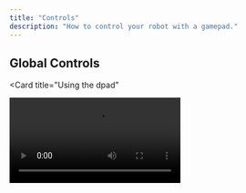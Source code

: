 ```yaml
---
title: "Controls"
description: "How to control your robot with a gamepad."
---
```



## Global Controls
<Card
  title="Using the dpad"
>
  <video src="/d_pad_example.mp4" loop autoplay />
  <Card title="Explanation" icon="magnifier">
    The dpad works as a complete control, meaning that you can use it to accelerate, decelerate and control the steering.

It has full priority and will overwrite any instruction by the dpad, this means that if we accelerate and click the down arrow on the dpad, the car will reverse with 100% speed.
  </Card>
</Card>

## Basic Controls
<Card
  title="Forward and reverse"
>
  <video src="/normal_speed_example.mp4" loop autoplay />
  <Card title="Explanation" icon="magnifier">
    RT and RB are in charge of accelerating, RT goes from 0% to 100% and this way the speed is controlled forward, if RB is pressed it is equivalent to 100% of RT; Same case as with LT and LB but with those it is backward.

    In case, for example, 100% reverse and 100% forward the car will be stopped, 50% reverse and 100% forward is equivalent to 50% forward.
  </Card>
</Card>
<Card
  title="Direction"
>
  <video src="/normal_rotation_example.mp4" loop autoplay />
  <Card title="Explanation" icon="magnifier">
    The left stick controls the direction of rotation, if it is 50% to the right, the right tire will reduce its speed by 50% to make a right turn; same case in the opposite direction.
  </Card>
</Card>

## Configuring the controls
<Card
  title="Using left stick to forward and reverse"
>
  <video src="/left_axis_y_speed_example.mp4" loop autoplay />
  <Card title="Explanation" icon="magnifier">
    The select button is used to toggle between accelerate and decelerate, a single click makes you use the y-axis of the left stick, another click returns to the original mode, even if the control is disconnected the configuration is preserved, only restarts when the esp32 is turned off.
  </Card>
</Card>
<Card
  title="Using right stick to direction"
>
  <video src="/right_axis_x_rotation_example.mp4" loop autoplay />
  <Card title="Explanation" icon="magnifier">
    Same case as with the select button, the start button works the same way but this time, it exchanges the x-axis of the left stick for the same axis but of the right stick.
  </Card>
</Card>
